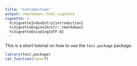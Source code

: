 ```yaml
---
title: "introduction"
output: rmarkdown::html_vignette
vignette: >
  %\VignetteIndexEntry{introduction}
  %\VignetteEngine{knitr::rmarkdown}
  %\VignetteEncoding{UTF-8}
---
```


This is a short tutorial on how to use the `test.package` package. 

```r
library(test.package)
cat_function(love=T)

```
